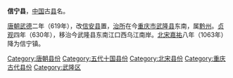 '''信宁县'''，[[中国|中国]]古[[县|县]]名。

[[唐朝|唐朝]][[武德|武德]]二年（619年），改[[信安县_(隋朝)|信安县]]置，[[治所|治所]]在今[[重庆市|重庆市]][[武隆县|武隆县]]东南，属[[黔州|黔州]]。[[貞觀_(唐朝)|贞观]]四年（630年），移治今武隆县东南江口西乌江南岸。[[北宋|北宋]][[嘉祐|嘉祐]]八年（1063年）降为信宁镇。

{{重庆行政区划小作品}}
{{DEFAULTSORT:X}}
[[Category:唐朝县份|Category:唐朝县份]]
[[Category:五代十国县份|Category:五代十国县份]]
[[Category:北宋县份|Category:北宋县份]]
[[Category:重庆古代县份|Category:重庆古代县份]]
[[Category:武隆区|Category:武隆区]]